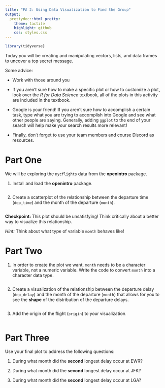 ```yaml
---
title: "PA 2: Using Data Visualization to Find the Group"
output:
  prettydoc::html_pretty:
    theme: tactile
    highlight: github
    css: styles.css
---
```


```r
library(tidyverse)
```

Today you will be creating and manipulating vectors, lists, and data frames to
uncover a top secret message.

Some advice:

* Work with those around you

* If you aren't sure how to make a specific plot or how to customize a plot, 
look over the *R for Data Science* textbook, all of the plots in this activity 
are included in the textbook. 

* Google is your friend! If you aren't sure how to accomplish a certain task, 
type what you are trying to accomplish into Google and see what other people are
saying. Generally, adding `ggplot` to the end of your search will help make your
search results more relevant! 

* Finally, don't forget to use your team members and course Discord as resources. 


# Part One

We will be exploring the `nycflights` data from the **openintro** package. 

1. Install and load the **openintro** package. 

```r

```

2. Create a scatterplot of the relationship between the departure time 
(`dep_time`) and the month of the departure (`month`). 

```r

```

**Checkpoint:** This plot should be unsatisfying! Think critically about a 
better way to visualize this relationship. 

*Hint:* Think about what type of variable `month` behaves like! 


# Part Two 

1. In order to create the plot we want, `month` needs to be a character
variable, not a numeric variable. Write the code to convert `month` into a 
character data type. 

```r

```


2. Create a visualization of the relationship between the departure delay 
(`dep_delay`) and the month of the departure (`month`) that allows for you to 
see the **shape** of the distribution of the departure delays. 

```r

```

3. Add the origin of the flight (`origin`) to your visualization. 

```r

```


# Part Three

Use your final plot to address the following questions:

1. During what month did the **second** longest delay occur at EWR?  


2. During what month did the **second** longest delay occur at JFK?


3. During what month did the **second** longest delay occur at LGA? 

